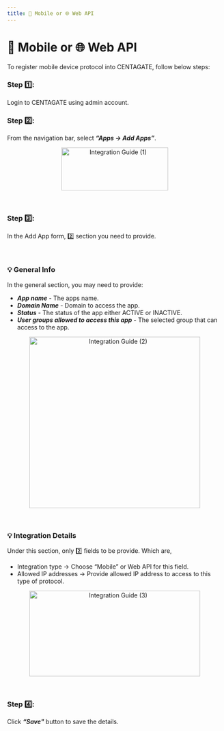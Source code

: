 ```yaml
---
title: 📱 Mobile or 🌐 Web API
---
```


# 📱 Mobile or 🌐 Web API

To register mobile device protocol into CENTAGATE, follow below steps:

### Step 1️⃣: 
Login to CENTAGATE using admin account.

### Step 2️⃣: 
From the navigation bar, select ***“Apps → Add Apps”***.

&#x20;    
<p align="center">
  <img 
    src="https://raw.githubusercontent.com/signingclouddev/CentagateDocs/main/image/1.4 Developer Guide/1.4.2 Integration Guide/integrationguide(1).png" 
    width="250" 
    height="100" 
    alt="Integration Guide (1)"
  />
</p>

<br />

### Step 3️⃣: 
In the Add App form, 2️⃣ section you need to provide. 

<br>

### 💡 General Info
In the general section, you may need to provide:
- ***App name*** - The apps name.
- ***Domain Name*** - Domain to access the app.
- ***Status*** - The status of the app either ACTIVE or INACTIVE.
- ***User groups allowed to access this app*** - The selected group that can access to the app.


&#x20;    
<p align="center">
  <img 
    src="https://raw.githubusercontent.com/signingclouddev/CentagateDocs/main/image/1.4 Developer Guide/1.4.2 Integration Guide/integrationguide(2).png" 
    width="400" 
    height="400" 
    alt="Integration Guide (2)"
  />
</p>

<br />

### 💡 Integration Details
Under this section, only 2️⃣ fields to be provide.  Which are,
- Integration type -> Choose “Mobile” or Web API for this field.
- Allowed IP addresses -> Provide allowed IP address to access to this type of protocol.

&#x20;    
<p align="center">
  <img 
    src="https://raw.githubusercontent.com/signingclouddev/CentagateDocs/main/image/1.4 Developer Guide/1.4.2 Integration Guide/integrationguide(3).png" 
    width="400" 
    height="200" 
    alt="Integration Guide (3)"
  />
</p>

<br />

### Step 4️⃣: 
Click ***“Save"*** button to save the details.
